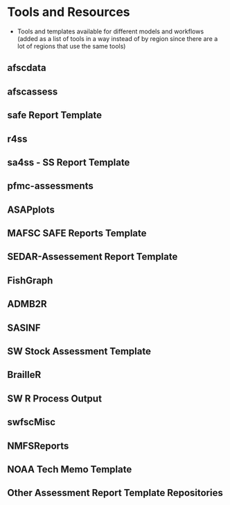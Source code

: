# Tools and Resources {#sec-tools}

  - Tools and templates available for different models and workflows (added as a list of tools in a way instead of by region since there are a lot of regions that use the same tools)
  
## afscdata {#sec-afscdata}

## afscassess {#sec-afscassess}

## safe Report Template {#sec-safe}

## r4ss {#sec-r4ss}

## sa4ss - SS Report Template {#sec-sa4ss}

## pfmc-assessments {#sec-pfmcassess}

## ASAPplots {#sec-asapplots}

## MAFSC SAFE Reports Template {#sec-mafscsafe}

## SEDAR-Assessement Report Template {#sec-sedartemplate}

## FishGraph {#sec-fishgraph}

## ADMB2R {#sec-admb2r}

## SASINF {#sec-sasinf}

## SW Stock Assessment Template {#sec-swfsctemplate}

## BrailleR {#sec-brailler}

## SW R Process Output {#sec-swroutput}

## swfscMisc {#sec-swfscmisc}

## NMFSReports {#sec-nmfsreports}

## NOAA Tech Memo Template {#sec-noaatechmemo}

## Other Assessment Report Template Repositories {#sec-othertemplates}


